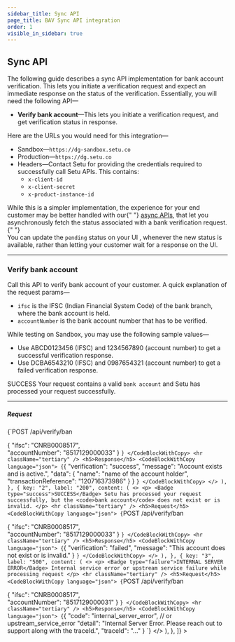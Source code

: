 ```yaml
---
sidebar_title: Sync API
page_title: BAV Sync API integration
order: 1
visible_in_sidebar: true
---
```


## Sync API

The following guide describes a sync API implementation for bank account verification. This lets you initiate a verification request and expect an immediate response on the status of the verification. Essentially, you will need the following API—

- **Verify bank account**—This lets you initiate a verification request, and get verification status in response.

Here are the URLs you would need for this integration—

- Sandbox—`https://dg-sandbox.setu.co`
- Production—`https://dg.setu.co`
- Headers—Contact Setu for providing the credentials required to successfully call Setu APIs. This contains:
  - `x-client-id`
  - `x-client-secret`
  - `x-product-instance-id`

<Callout type="warning">
  While this is a simpler implementation, the experience for your end customer
  may be better handled with our{" "}
  <a href="/data/bav/api-integration/async">async APIs</a>, that let you
  asynchronously fetch the status associated with a bank verification request.{" "}
  <br />
  You can update the <code>pending</code> status on your UI , whenever the new status is available,
  rather than letting your customer wait for a response on the UI.
</Callout>

<hr class="primary" />

### Verify bank account

Call this API to verify bank account of your customer. A quick explanation of the request params—

- `ifsc` is the IFSC (Indian Financial System Code) of the bank branch, where the bank account is held.
- `accountNumber` is the bank account number that has to be verified.

While testing on Sandbox, you may use the following sample values—

- Use ABCD0123456 (IFSC) and 1234567890 (account number) to get a successful verification response.
- Use DCBA6543210 (IFSC) and 0987654321 (account number) to get a failed verification response.

<Row>
  <Portion desktopSpan="whole">
    <Tabs
      tabs={[
        {
          key: "1",
          label: "200",
          content: (
            <>
              <p>
                <Badge type="success">SUCCESS</Badge> Your request contains a
                valid <code>bank account</code> and Setu has processed your
                request successfully.
              </p>
              <hr className="tertiary" />
              <h5>Request</h5>
              <CodeBlockWithCopy language="json">
                {`POST  /api/verify/ban 
 
{ 
  "ifsc": "CNRB0008517",  
  "accountNumber": "8517129000033" 
} `}
              </CodeBlockWithCopy>
              <hr className="tertiary" />
              <h5>Response</h5>
              <CodeBlockWithCopy language="json">
                {`{ 
  "verification": "success", 
  "message": "Account exists and is active.", 
  "data": { 
    "name": "name of the account holder", 
    "transactionReference": "120716373986" 
  } 
} `}
              </CodeBlockWithCopy>
            </>
          ),
        },
        {
          key: "2",
          label: "200",
          content: (
            <>
              <p>
                <Badge type="success">SUCCESS</Badge> Setu has processed your
                request successfully, but the <code>bank account</code> does not
                exist or is invalid.
              </p>
              <hr className="tertiary" />
              <h5>Request</h5>
              <CodeBlockWithCopy language="json">
                {`POST  /api/verify/ban 
 
{ 
  "ifsc": "CNRB0008517",  
  "accountNumber": "8517129000033" 
} `}
              </CodeBlockWithCopy>
              <hr className="tertiary" />
              <h5>Response</h5>
              <CodeBlockWithCopy language="json">
                {`{ 
  "verification": "failed", 
  "message": "This account does not exist or is invalid." 
} `}
              </CodeBlockWithCopy>
            </>
          ),
        },
         {
          key: "3",
          label: "500",
          content: (
            <>
              <p>
                <Badge type="failure">INTERNAL SERVER ERROR</Badge> Internal service error or upstream service failure while processing request
              </p>
              <hr className="tertiary" />
              <h5>Request</h5>
              <CodeBlockWithCopy language="json">
                {`POST  /api/verify/ban 
 
{ 
  "ifsc": "CNRB0008517",  
  "accountNumber": "8517129000031" 
} `}
              </CodeBlockWithCopy>
              <hr className="tertiary" />
              <h5>Response</h5>
              <CodeBlockWithCopy language="json">
                {`{
    "code": "internal_server_error", // or upstream_service_error
    "detail": "Internal Server Error. Please reach out to support along with the traceId.",
    "traceId": "..."
} `}
              </CodeBlockWithCopy>
            </>
          ),
        },
      ]}
    ></Tabs>
  </Portion>
</Row>

<WasPageHelpful />
